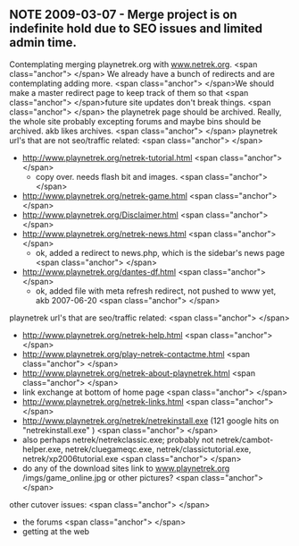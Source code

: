 ==NOTE 2009-03-07 - Merge project is on indefinite hold due to SEO issues and limited admin time.== 



Contemplating merging playnetrek.org with [[http://www.netrek.org|www.netrek.org]]. &lt;span class=&quot;anchor&quot;&gt; &lt;/span&gt;
We already have a bunch of redirects and are contemplating adding more. &lt;span class=&quot;anchor&quot;&gt; &lt;/span&gt;We should make a master redirect page to keep track of them so that &lt;span class=&quot;anchor&quot;&gt; &lt;/span&gt;future site updates don't break things. &lt;span class=&quot;anchor&quot;&gt; &lt;/span&gt;
the playnetrek page should be archived. Really, the whole site probably excepting forums and maybe bins should be archived. akb likes archives. &lt;span class=&quot;anchor&quot;&gt; &lt;/span&gt;
playnetrek url's that are not seo/traffic related: &lt;span class=&quot;anchor&quot;&gt; &lt;/span&gt;
* [[http://www.playnetrek.org/netrek-tutorial.html]] &lt;span class=&quot;anchor&quot;&gt; &lt;/span&gt;
** copy over. needs flash bit and images. &lt;span class=&quot;anchor&quot;&gt; &lt;/span&gt;
* [[http://www.playnetrek.org/netrek-game.html]] &lt;span class=&quot;anchor&quot;&gt; &lt;/span&gt;
* [[http://www.playnetrek.org/Disclaimer.html]] &lt;span class=&quot;anchor&quot;&gt; &lt;/span&gt;
* [[http://www.playnetrek.org/netrek-news.html]] &lt;span class=&quot;anchor&quot;&gt; &lt;/span&gt;
** ok, added a redirect to news.php, which is the sidebar's news page &lt;span class=&quot;anchor&quot;&gt; &lt;/span&gt;
* [[http://www.playnetrek.org/dantes-df.html]] &lt;span class=&quot;anchor&quot;&gt; &lt;/span&gt;
** ok, added file with meta refresh redirect, not pushed to www yet, akb 2007-06-20 &lt;span class=&quot;anchor&quot;&gt; &lt;/span&gt;
playnetrek url's that are seo/traffic related: &lt;span class=&quot;anchor&quot;&gt; &lt;/span&gt;
* [[http://www.playnetrek.org/netrek-help.html]] &lt;span class=&quot;anchor&quot;&gt; &lt;/span&gt;
* [[http://www.playnetrek.org/play-netrek-contactme.html]] &lt;span class=&quot;anchor&quot;&gt; &lt;/span&gt;
* [[http://www.playnetrek.org/netrek-about-playnetrek.html]] &lt;span class=&quot;anchor&quot;&gt; &lt;/span&gt;
* link exchange at bottom of home page &lt;span class=&quot;anchor&quot;&gt; &lt;/span&gt;
* [[http://www.playnetrek.org/netrek-links.html]] &lt;span class=&quot;anchor&quot;&gt; &lt;/span&gt;
* [[http://www.playnetrek.org/netrek/netrekinstall.exe]] (121 google hits on &quot;netrekinstall.exe&quot; ) &lt;span class=&quot;anchor&quot;&gt; &lt;/span&gt;
* also perhaps netrek/netrekclassic.exe; probably not netrek/cambot-helper.exe, netrek/cluegameqc.exe, netrek/classictutorial.exe, netrek/xp2006tutorial.exe &lt;span class=&quot;anchor&quot;&gt; &lt;/span&gt;
* do any of the download sites link to [[http://www.playnetrek.org|www.playnetrek.org]] /imgs/game_online.jpg or other pictures? &lt;span class=&quot;anchor&quot;&gt; &lt;/span&gt;
other cutover issues: &lt;span class=&quot;anchor&quot;&gt; &lt;/span&gt;
* the forums &lt;span class=&quot;anchor&quot;&gt; &lt;/span&gt;
* getting at the web